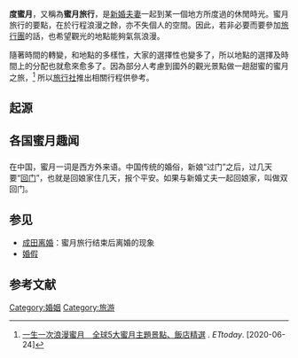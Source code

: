 {{Expand |time=2010-01-09T02:17:16+00:00 }}
'''度蜜月'''，又稱為'''蜜月旅行'''，是[[新婚|新婚]][[夫妻|夫妻]]一起到某一個地方所度過的休閒時光。蜜月旅行的要點，在於行程浪漫之餘，亦不失個人的空間。因此，若非必要而要參加[[旅行團|旅行團]]的話，也希望觀光的地點能夠氣氛浪漫。{{clarify}}

隨著時間的轉變，和地點的多樣性，大家的選擇性也變多了，所以地點的選擇及時間上的分配也就愈來愈多了。因為部分人考慮到國外的觀光景點做一趟甜蜜的蜜月之旅，<ref>[https://travel.ettoday.net/article/932880.htm 一生一次浪漫蜜月　全球5大蜜月主題景點、飯店精選] {{Wayback|url=https://travel.ettoday.net/article/932880.htm |date=20200626222722 }}. ''ETtoday''. [2020-06-24]</ref> 所以[[旅行社|旅行社]]推出相關行程供參考。

==起源==
{{main|蜂蜜酒}}

== 各国蜜月趣闻 ==
=== {{CHN}} ===
在中国，蜜月一词是西方外来语。中国传统的婚俗，新娘“过门”之后，过几天要“[[回门|回门]]”，也就是回娘家住几天，报个平安。如果与新婚丈夫一起回娘家，叫做双回门。

== 参见 ==
{{wiktionary}}
*[[成田离婚|成田离婚]]：蜜月旅行结束后离婚的现象
*[[婚假|婚假]]

== 参考文献 ==

{{culture-stub}}
{{旅游}}

[[Category:婚姻|Category:婚姻]]
[[Category:旅游|Category:旅游]]